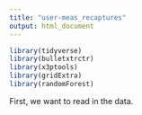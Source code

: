 ```yaml
---
title: "user-meas_recaptures"
output: html_document
---
```


```r
library(tidyverse)
library(bulletxtrctr)
library(x3ptools)
library(gridExtra)
library(randomForest)
```

First, we want to read in the data.  

```r

```